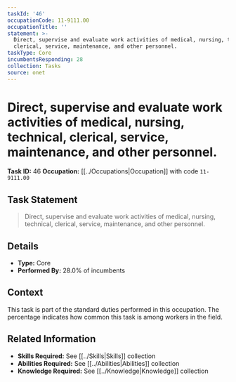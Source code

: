 ```yaml
---
taskId: '46'
occupationCode: 11-9111.00
occupationTitle: ''
statement: >-
  Direct, supervise and evaluate work activities of medical, nursing, technical,
  clerical, service, maintenance, and other personnel.
taskType: Core
incumbentsResponding: 28
collection: Tasks
source: onet
---
```

# Direct, supervise and evaluate work activities of medical, nursing, technical, clerical, service, maintenance, and other personnel.

**Task ID:** 46
**Occupation:** [[../Occupations|Occupation]] with code `11-9111.00`

## Task Statement

> Direct, supervise and evaluate work activities of medical, nursing, technical, clerical, service, maintenance, and other personnel.

## Details

- **Type:** Core
- **Performed By:** 28.0% of incumbents

## Context

This task is part of the standard duties performed in this occupation. The percentage indicates how common this task is among workers in the field.

## Related Information

- **Skills Required:** See [[../Skills|Skills]] collection
- **Abilities Required:** See [[../Abilities|Abilities]] collection
- **Knowledge Required:** See [[../Knowledge|Knowledge]] collection
